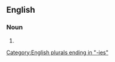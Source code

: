 ==English==

===Noun===
{{head|en|noun plural form}}

# {{plural of|privy|lang=en}}

[[Category:English plurals ending in "-ies"]]